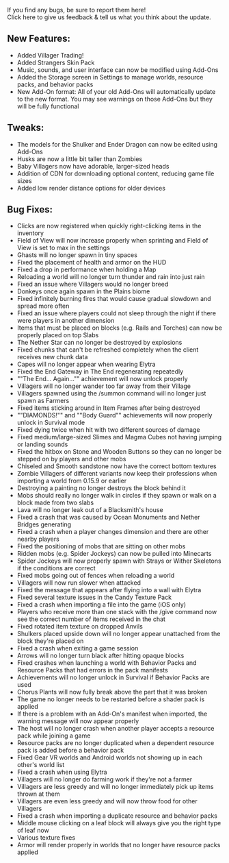 If you find any bugs, be sure to report them here!  
Click here to give us feedback & tell us what you think about the update.  
  
## **New Features:**

-   Added Villager Trading!
-   Added Strangers Skin Pack
-   Music, sounds, and user interface can now be modified using Add-Ons
-   Added the Storage screen in Settings to manage worlds, resource packs, and behavior packs
-   New Add-On format: All of your old Add-Ons will automatically update to the new format. You may see warnings on those Add-Ons but they will be fully functional

## **Tweaks:**

-   The models for the Shulker and Ender Dragon can now be edited using Add-Ons
-   Husks are now a little bit taller than Zombies
-   Baby Villagers now have adorable, larger-sized heads
-   Addition of CDN for downloading optional content, reducing game file sizes
-   Added low render distance options for older devices

## **Bug Fixes:**

-   Clicks are now registered when quickly right-clicking items in the inventory
-   Field of View will now increase properly when sprinting and Field of View is set to max in the settings
-   Ghasts will no longer spawn in tiny spaces
-   Fixed the placement of health and armor on the HUD
-   Fixed a drop in performance when holding a Map
-   Reloading a world will no longer turn thunder and rain into just rain
-   Fixed an issue where Villagers would no longer breed
-   Donkeys once again spawn in the Plains biome
-   Fixed infinitely burning fires that would cause gradual slowdown and spread more often
-   Fixed an issue where players could not sleep through the night if there were players in another dimension
-   Items that must be placed on blocks (e.g. Rails and Torches) can now be properly placed on top Slabs
-   The Nether Star can no longer be destroyed by explosions
-   Fixed chunks that can't be refreshed completely when the client receives new chunk data
-   Capes will no longer appear when wearing Elytra
-   Fixed the End Gateway in The End regenerating repeatedly
-   ""The End… Again…"" achievement will now unlock properly
-   Villagers will no longer wander too far away from their Village
-   Villagers spawned using the /summon command will no longer just spawn as Farmers
-   Fixed items sticking around in Item Frames after being destroyed
-   ""DIAMONDS!"" and ""Body Guard"" achievements will now properly unlock in Survival mode
-   Fixed dying twice when hit with two different sources of damage
-   Fixed medium/large-sized Slimes and Magma Cubes not having jumping or landing sounds
-   Fixed the hitbox on Stone and Wooden Buttons so they can no longer be stepped on by players and other mobs
-   Chiseled and Smooth sandstone now have the correct bottom textures
-   Zombie Villagers of different variants now keep their professions when importing a world from 0.15.9 or earlier
-   Destroying a painting no longer destroys the block behind it
-   Mobs should really no longer walk in circles if they spawn or walk on a block made from two slabs
-   Lava will no longer leak out of a Blacksmith's house
-   Fixed a crash that was caused by Ocean Monuments and Nether Bridges generating
-   Fixed a crash when a player changes dimension and there are other nearby players
-   Fixed the positioning of mobs that are sitting on other mobs
-   Ridden mobs (e.g. Spider Jockeys) can now be pulled into Minecarts
-   Spider Jockeys will now properly spawn with Strays or Wither Skeletons if the conditions are correct
-   Fixed mobs going out of fences when reloading a world
-   Villagers will now run slower when attacked
-   Fixed the message that appears after flying into a wall with Elytra
-   Fixed several texture issues in the Candy Texture Pack
-   Fixed a crash when importing a file into the game (iOS only)
-   Players who receive more than one stack with the /give command now see the correct number of items received in the chat
-   Fixed rotated item texture on dropped Anvils
-   Shulkers placed upside down will no longer appear unattached from the block they're placed on
-   Fixed a crash when exiting a game session
-   Arrows will no longer turn black after hitting opaque blocks
-   Fixed crashes when launching a world with Behavior Packs and Resource Packs that had errors in the pack manifests
-   Achievements will no longer unlock in Survival if Behavior Packs are used
-   Chorus Plants will now fully break above the part that it was broken
-   The game no longer needs to be restarted before a shader pack is applied
-   If there is a problem with an Add-On's manifest when imported, the warning message will now appear properly
-   The host will no longer crash when another player accepts a resource pack while joining a game
-   Resource packs are no longer duplicated when a dependent resource pack is added before a behavior pack
-   Fixed Gear VR worlds and Android worlds not showing up in each other's world list
-   Fixed a crash when using Elytra
-   Villagers will no longer do farming work if they're not a farmer
-   Villagers are less greedy and will no longer immediately pick up items thrown at them
-   Villagers are even less greedy and will now throw food for other Villagers
-   Fixed a crash when importing a duplicate resource and behavior packs
-   Middle mouse clicking on a leaf block will always give you the right type of leaf now
-   Various texture fixes
-   Armor will render properly in worlds that no longer have resource packs applied